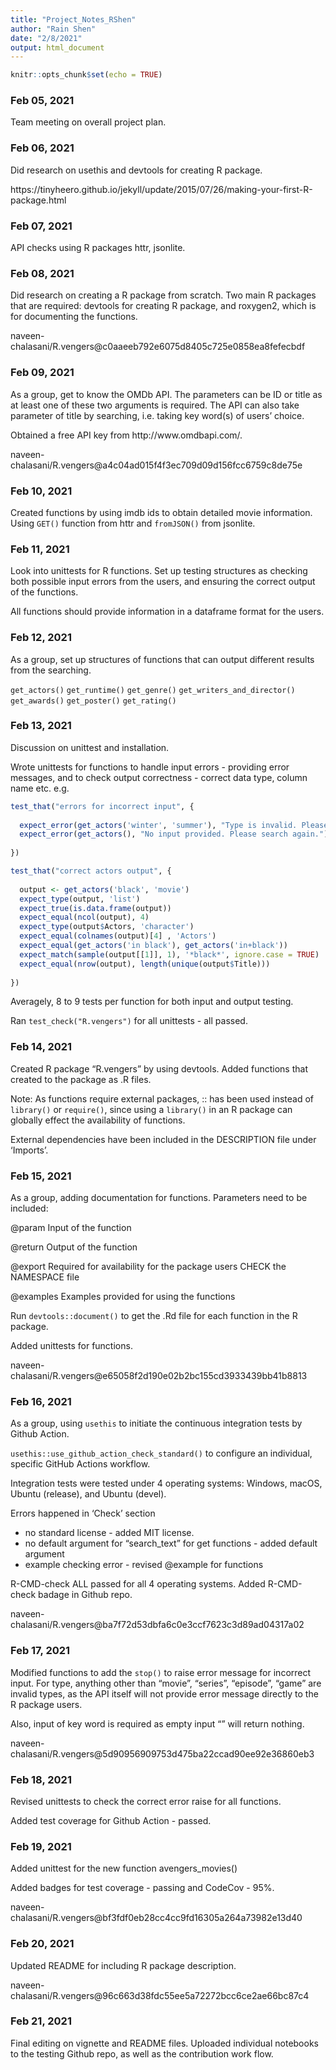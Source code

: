 ```yaml
---
title: "Project_Notes_RShen"
author: "Rain Shen"
date: "2/8/2021"
output: html_document
---
```


```r
knitr::opts_chunk$set(echo = TRUE)
```

### Feb 05, 2021

Team meeting on overall project plan. 

### Feb 06, 2021

Did research on usethis and devtools for creating R package.

https://tinyheero.github.io/jekyll/update/2015/07/26/making-your-first-R-package.html

### Feb 07, 2021

API checks using R packages httr, jsonlite.

### Feb 08, 2021

Did research on creating a R package from scratch. Two main R packages that are required: devtools for creating R package, and roxygen2, which is for documenting the functions.

naveen-chalasani/R.vengers@c0aaeeb792e6075d8405c725e0858ea8fefecbdf

### Feb 09, 2021

As a group, get to know the OMDb API. The parameters can be ID or title as at least one of these two arguments is required. The API can also take parameter of title by searching, i.e. taking key word(s) of users' choice. 

Obtained a free API key from http://www.omdbapi.com/.

naveen-chalasani/R.vengers@a4c04ad015f4f3ec709d09d156fcc6759c8de75e


### Feb 10, 2021

Created functions by using imdb ids to obtain detailed movie information. 
Using ```GET()``` function from httr and ```fromJSON()``` from jsonlite.

### Feb 11, 2021

Look into unittests for R functions. Set up testing structures as checking both possible input errors from the users, and ensuring the correct output of the functions.

All functions should provide information in a dataframe format for the users.

### Feb 12, 2021

As a group, set up structures of functions that can output different results from the searching.

```get_actors()```
```get_runtime()```
```get_genre()```
```get_writers_and_director()```
```get_awards()```
```get_poster()```
```get_rating()```

### Feb 13, 2021

Discussion on unittest and installation. 

Wrote unittests for functions to handle input errors - providing error messages, and to check output correctness - correct data type, column name etc. e.g.

```r
test_that("errors for incorrect input", {
  
  expect_error(get_actors('winter', 'summer'), "Type is invalid. Please use one of these : movie, series, episode, game")
  expect_error(get_actors(), "No input provided. Please search again.")
  
})

test_that("correct actors output", {
  
  output <- get_actors('black', 'movie')
  expect_type(output, 'list')
  expect_true(is.data.frame(output))
  expect_equal(ncol(output), 4)
  expect_type(output$Actors, 'character')
  expect_equal(colnames(output)[4] , 'Actors')
  expect_equal(get_actors('in black'), get_actors('in+black'))
  expect_match(sample(output[[1]], 1), '*black*', ignore.case = TRUE)
  expect_equal(nrow(output), length(unique(output$Title)))
  
})
```

Averagely, 8 to 9 tests per function for both input and output testing.

Ran ```test_check("R.vengers")``` for all unittests - all passed.

### Feb 14, 2021

Created R package "R.vengers" by using devtools. Added functions that created to the package as .R files.

Note: As functions require external packages, :: has been used instead of ```library()``` or ```require()```, since using a ```library()``` in an R package can globally effect the availability of functions.

External dependencies have been included in the DESCRIPTION file under 'Imports'.

### Feb 15, 2021

As a group, adding documentation for functions. Parameters need to be included:
 
  @param Input of the function

  @return Output of the function

  @export Required for availability for the package users
          CHECK the NAMESPACE file

  @examples Examples provided for using the functions
  
Run ```devtools::document()``` to get the .Rd file for each function in the R package.

Added unittests for functions.

naveen-chalasani/R.vengers@e65058f2d190e02b2bc155cd3933439bb41b8813
  

### Feb 16, 2021

As a group, using ```usethis``` to initiate the continuous integration tests by Github Action. 

```usethis::use_github_action_check_standard()``` to configure an individual, specific GitHub Actions workflow. 

Integration tests were tested under 4 operating systems: Windows, macOS, Ubuntu (release), and Ubuntu (devel).

Errors happened in 'Check' section 

- no standard license - added MIT license.
- no default argument for "search_text" for get functions - added default argument
- example checking error - revised @example for functions

R-CMD-check ALL passed for all 4 operating systems.
Added R-CMD-check badage in Github repo.

naveen-chalasani/R.vengers@ba7f72d53dbfa6c0e3ccf7623c3d89ad04317a02

### Feb 17, 2021

Modified functions to add the ```stop()``` to raise error message for incorrect input. For type, anything other than "movie", "series", "episode", "game" are invalid types, as the API itself will not provide error message directly to the R package users. 

Also, input of key word is required as empty input "" will return nothing. 

naveen-chalasani/R.vengers@5d90956909753d475ba22ccad90ee92e36860eb3

### Feb 18, 2021

Revised unittests to check the correct error raise for all functions.

Added test coverage for Github Action - passed.


### Feb 19, 2021

Added unittest for the new function avengers_movies()

Added badges for test coverage - passing and CodeCov - 95%.

naveen-chalasani/R.vengers@bf3fdf0eb28cc4cc9fd16305a264a73982e13d40

### Feb 20, 2021

Updated README for including R package description.

naveen-chalasani/R.vengers@96c663d38fdc55ee5a72272bcc6ce2ae66bc87c4

### Feb 21, 2021

Final editing on vignette and README files. Uploaded individual notebooks to the testing Github repo, as well as the contribution work flow.



